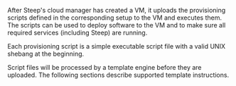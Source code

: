 
After Steep's cloud manager has created a VM, it uploads the provisioning
scripts defined in the corresponding <ScrollLink href="#setups">setup</ScrollLink>
to the VM and executes them. The scripts can be used to deploy software to the
VM and to make sure all required services (including Steep) are running.

Each provisioning script is a simple executable script file with a valid UNIX
shebang at the beginning.

Script files will be processed by a template engine before they are uploaded.
The following sections describe supported template instructions.
